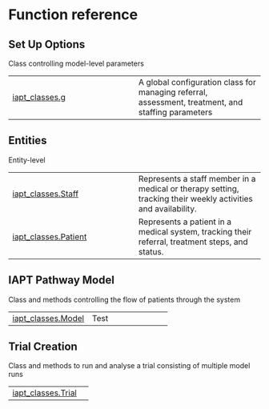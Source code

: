 # Function reference {.doc .doc-index}

## Set Up Options

Class controlling model-level parameters

| | |
| --- | --- |
| [iapt_classes.g](iapt_classes.g.qmd#iapt_classes.g) | A global configuration class for managing referral, assessment, treatment, and staffing parameters |

## Entities

Entity-level

| | |
| --- | --- |
| [iapt_classes.Staff](iapt_classes.Staff.qmd#iapt_classes.Staff) | Represents a staff member in a medical or therapy setting, tracking their weekly activities and availability. |
| [iapt_classes.Patient](iapt_classes.Patient.qmd#iapt_classes.Patient) | Represents a patient in a medical system, tracking their referral, treatment steps, and status. |

## IAPT Pathway Model

Class and methods controlling the flow of patients through the system

| | |
| --- | --- |
| [iapt_classes.Model](iapt_classes.Model.qmd#iapt_classes.Model) | Test |

## Trial Creation

Class and methods to run and analyse a trial consisting of multiple model runs

| | |
| --- | --- |
| [iapt_classes.Trial](iapt_classes.Trial.qmd#iapt_classes.Trial) |  |